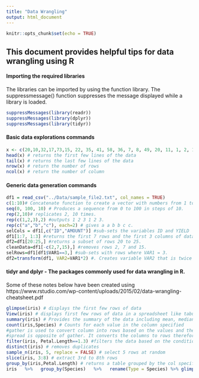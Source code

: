 ```yaml
---
title: "Data Wrangling"
output: html_document
---
```


```r
knitr::opts_chunk$set(echo = TRUE)
```

## This document provides helpful tips for data wrangling using R

#### Importing the required libraries

The libraries can be imported by using the function library. The suppressmessage() function suppresses the message displayed while a library is loaded.

```r
suppressMessages(library(readr)) 
suppressMessages(library(dplyr))
suppressMessages(library(tidyr))
```


#### Basic data explorations commands


```r
x <- c(20,10,32,17,73,15, 22, 35, 41, 58, 36, 7, 8, 49, 20, 11, 1, 2, 123, 135, 34, 5)
head(x) # returns the first few lines of the data
tail(x) # returns the last few lines of the data
nrow(x) # return the number of rows
ncol(x) # return the number of column
```


#### Generic data generation commands


```r
df1 = read_csv("../Data/sample_file2.txt", col_names = TRUE)
c(1:10)# Concatenate function to create a vector with numbers from 1 to 10.
seq(0, 100, 10) # Produces a sequence from 0 to 100 in steps of 10.
rep(2,10)# replicates 2, 10 times. 
rep(c(1,2,3),2) #outputs 1 2 3 1 2 3. 
rep(c("a","b","c"), each=2) # gives a a b b c c.
selCols = df1[,c("ID","AMOUNT")] #sub-sets the variables ID and YIELD
df1[1:7, 1:3] #returns the first 7 rows and the first 3 columns of data frame df1.
df2=df1[20:25,] #returns a subset of rows 20 to 25.
cleanData=df1[-c(2,7,15),] #removes rows 2, 7 and 15.
selRows=df1[df1$VAR1==3,] #sub-sets with rows where VAR1 = 3.
df2=transform(df1, VAR2=VAR1*2) #. Creates variable VAR2 that is twice the value of VAR1
```


#### tidyr and dplyr - The packages commonly used for data wrangling in R. 

Some of these notes below have been created using https://www.rstudio.com/wp-content/uploads/2015/02/data-wrangling-cheatsheet.pdf

```r
glimpse(iris) # displays the first few rows of data
View(iris) # displays first few rows of data in a spreadsheet like tabular format. V is capitalized
summary(iris) # Provides the summary of the data including mean, median, min and max values
count(iris,Species) # Counts for each value in the column specified
#gather is used to convert column into rows based on the values and therefore elongating the table while reducing the width of the table
#spread is opposite of gather. It converts the columns to rows therefore reduces the length of the table while increasing the width
filter(iris, Petal.Length==1.3) #filters the data based on the condition provided
distinct(iris) # removes duplicates
sample_n(iris, 5, replace = FALSE) # select 5 rows at random
slice(iris, 3:8) # extract 3rd to 8th rows
group_by(iris,Petal.Length) # returns a table grouped by the col specified.
iris   %>%   group_by(Species)   %>%   rename(Type = Species) %>% glimpse() #piping function %>% Passes the values from the left(could be a df, variable or another function) to the function on the right for further processing
```